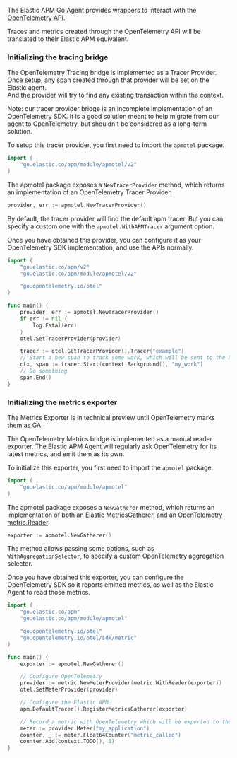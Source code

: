 

<div id="opentelemetry"></div>

The Elastic APM Go Agent provides wrappers to interact with the [OpenTelemetry API](https://opentelemetry.io/).

Traces and metrics created through the OpenTelemetry API will be translated to their Elastic APM equivalent.

### Initializing the tracing bridge

The OpenTelemetry Tracing bridge is implemented as a Tracer Provider. Once
setup, any span created through that provider will be set on the Elastic
agent.  
And the provider will try to find any existing transaction within the context.

Note: our tracer provider bridge is an incomplete implementation of an
OpenTelemetry SDK. It is a good solution meant to help migrate from our agent
to OpenTelemetry, but shouldn't be considered as a long-term solution.

To setup this tracer provider, you first need to import the `apmotel` package.

```go
import (
	"go.elastic.co/apm/module/apmotel/v2"
)
```

The apmotel package exposes a `NewTracerProvider` method, which returns an
implementation of an OpenTelemetry Tracer Provider.

```go
provider, err := apmotel.NewTracerProvider()
```

By default, the tracer provider will find the default apm tracer. But you can
specify a custom one with the `apmotel.WithAPMTracer` argument option.

Once you have obtained this provider, you can configure it as your
OpenTelemetry SDK implementation, and use the APIs normally.

```go
import (
	"go.elastic.co/apm/v2"
	"go.elastic.co/apm/module/apmotel/v2"

	"go.opentelemetry.io/otel"
)

func main() {	
	provider, err := apmotel.NewTracerProvider()
	if err != nil {
		log.Fatal(err)
	}
	otel.SetTracerProvider(provider)

	tracer := otel.GetTracerProvider().Tracer("example")
	// Start a new span to track some work, which will be sent to the Elastic APM tracer
	ctx, span := tracer.Start(context.Background(), "my_work")
	// Do something
	span.End()
}
```

<div id="opentelemetry-metrics-init"></div>

### Initializing the metrics exporter

<DocCallOut title="Technical preview" color="warning">
The Metrics Exporter is in technical preview until OpenTelemetry marks them as GA.
</DocCallOut>

The OpenTelemetry Metrics bridge is implemented as a manual reader exporter.
The Elastic APM Agent will regularly ask OpenTelemetry for its latest metrics,
and emit them as its own.

To initialize this exporter, you first need to import the `apmotel` package.

```go
import (
	"go.elastic.co/apm/module/apmotel"
)
```

The apmotel package exposes a `NewGatherer` method, which returns an implementation of both an [Elastic MetricsGatherer](https://pkg.go.dev/github.com/elastic/apm-agent-go#MetricsGatherer), and an [OpenTelemetry metric.Reader](https://pkg.go.dev/go.opentelemetry.io/otel/sdk/metric#Reader).

```go
exporter := apmotel.NewGatherer()
```

The method allows passing some options, such as `WithAggregationSelector`, to
specify a custom OpenTelemetry aggregation selector.

Once you have obtained this exporter, you can configure the OpenTelemetry SDK
so it reports emitted metrics, as well as the Elastic Agent to read those
metrics.

```go
import (
	"go.elastic.co/apm"
	"go.elastic.co/apm/module/apmotel"

	"go.opentelemetry.io/otel"
	"go.opentelemetry.io/otel/sdk/metric"
)

func main() {
	exporter := apmotel.NewGatherer()

	// Configure OpenTelemetry
	provider := metric.NewMeterProvider(metric.WithReader(exporter))
	otel.SetMeterProvider(provider)

	// Configure the Elastic APM
	apm.DefaultTracer().RegisterMetricsGatherer(exporter)

	// Record a metric with OpenTelemetry which will be exported to the Elastic Agent
	meter := provider.Meter("my_application")
	counter, _ := meter.Float64Counter("metric_called")
	counter.Add(context.TODO(), 1)
}
```
